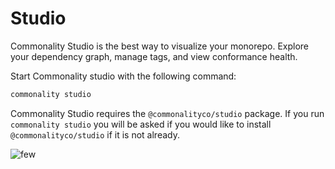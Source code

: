 # Studio

Commonality Studio is the best way to visualize your monorepo. Explore your dependency graph, manage tags, and view conformance health.

Start Commonality studio with the following command:

```bash copy
commonality studio
```

Commonality Studio requires the `@commonalityco/studio` package.
If you run `commonality studio` you will be asked if you would like to install `@commonalityco/studio` if it is not already.

![few](/commonality-light.png)
